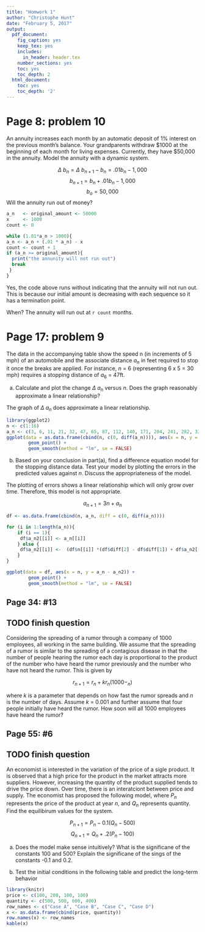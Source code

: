 ```yaml
---
title: "Homwork 1"
author: "Christophe Hunt"
date: "February 5, 2017"
output:
  pdf_document:
    fig_caption: yes
    keep_tex: yes
    includes:
      in_header: header.tex
    number_sections: yes
    toc: yes
    toc_depth: 2
  html_document:
    toc: yes
    toc_depth: '2'
---
```


# Page 8: problem 10

An annuity increases each month by an automatic deposit of 1% interest on the previous month's balance. Your grandparents withdraw \$1000 at the beginning of each month for living expenses. Currently, they have \$50,000 in the annuity. Model the annuity with a dynamic system. 

$$\Delta~b_n=\Delta~b_{n+1}-b_n= .01b_n - 1,000$$
$$b_{n+1}=b_n+ .01b_n - 1,000$$
$$b_o = 50,000$$
Will the annuity run out of money? 


```r
a_n   <- original_amount <- 50000
x     <- 1000
count <- 0

while (1.01*a_n > 1000){
a_n <- a_n + (.01 * a_n) - x
count <- count + 1
if (a_n >= original_amount){
  print("the annunity will not run out")
  break
 }
}

```

Yes, the code above runs without indicating that the annuity will not run out. This is because our initial amount is decreasing with each sequence so it has a termination point. 

When? The annuity will run out at `r count` months. 

\newpage

# Page 17: problem 9

The data in the accompanying table show the speed n (in increments of 5 mph) of an automobile and the associate distance $a_n$ in feet required to stop it once the breaks are applied. For instance, $n~=~6$ (representing 6 x 5 = 30 mph) requires a stopping distance of $a_6$ = 47ft. 

a. Calculate and plot the change $\Delta~a_n$ versus $n$. Does the graph reasonably approximate a linear relationship?

The graph of $\Delta~a_n$ does approximate a linear relationship.

```r
library(ggplot2)
n <- c(1:16)
a_n <- c(3, 6, 11, 21, 32, 47, 65, 87, 112, 140, 171, 204, 241, 282, 325, 376)
ggplot(data = as.data.frame(cbind(n, c(0, diff(a_n)))), aes(x = n, y = V2)) + 
        geom_point() + 
        geom_smooth(method = "lm", se = FALSE)
```

b. Based on your conclusion in part(a), find a difference equation model for the stopping distance data. Test your model by plotting the errors in the predicted values against $n$. Discuss the appropriateness of the model. 

The plotting of errors shows a linear relationship which will only grow over time. Therefore, this model is not appropriate. 

$$a_{n+1} = 3n+a_n$$

```r
df <- as.data.frame(cbind(n, a_n, diff = c(0, diff(a_n))))

for (i in 1:length(a_n)){
    if (i == 1){
     df$a_n2[[i]] <- a_n[[i]]
    } else {
     df$a_n2[[i]] <-  (df$n[[i]] *(df$diff[2] - df$diff[1]) + df$a_n2[[i-1]])    
    }
}

ggplot(data = df, aes(x = n, y = a_n - a_n2)) + 
        geom_point() + 
        geom_smooth(method = "lm", se = FALSE)
```
## Page 34: #13

## TODO finish question

Considering the spreading of a rumor through a company of 1000 employees, all working in the same building. We assume that the spreading of a rumor is similar to the spreading of a contagious disease in that the number of people hearing the rumor each day is proportional to the product of the number who have heard the rumor previously and the number who have not heard the rumor. This is given by 

$$r_{n+1} = r_n + kr_n(1000- _n)$$

where $k$ is a parameter that depends on how fast the rumor spreads and $n$ is the number of days. Assume $k$ = 0.001 and further assume that four people initially have heard the rumor. How soon will all 1000 employees have heard the rumor? 



## Page 55: #6 

## TODO finish question

An economist is interested in the variation of the price of a sigle product. It is observed that a high price for the product in the market attracts more suppliers. However, increasing the quantity of the product supplied tends to drive the price down. Over time, there is an interatciont between price and supply. The economist has proposed the following model, where $P_n$ represents the price of the product at year $n$, and $Q_n$ represents quantity. Find the equilibirum values for the system.

$$P_{n+1} = P_n - 0.1(Q_n -500)$$
$$Q_{n+1} = Q_n + .2(P_n - 100)$$

a. Does the model make sense intuitively? What is the significane of the constants 100 and 500? Explain the significane of the sings of the constants -0.1 and 0.2.

b. Test the initial conditions in the following table and predict the long-term behavior

```r
library(knitr)
price <- c(100, 200, 100, 100)
quantity <- c(500, 500, 600, 400)
row_names <- c("Case A", "Case B", "Case C", "Case D")
x <- as.data.frame(cbind(price, quantity))
row.names(x) <- row_names
kable(x)
```

